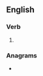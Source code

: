 ==English==

===Verb===
{{head|en|verb form}}

# {{en-past of|repine}}

===Anagrams===
* {{anagrams|en|Dnieper|red pine|ripened}}